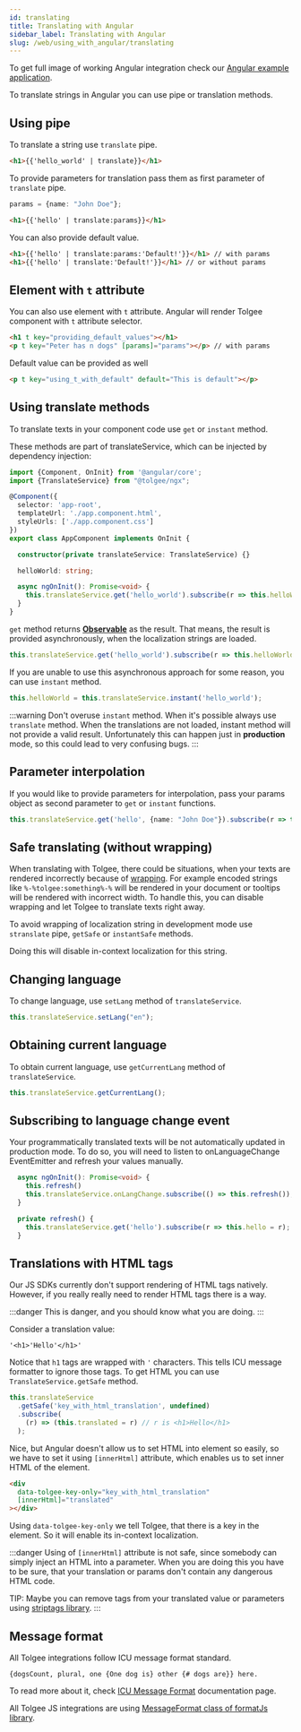 ```yaml
---
id: translating
title: Translating with Angular
sidebar_label: Translating with Angular
slug: /web/using_with_angular/translating
---
```


To get full image of working Angular integration check our [Angular example application](https://github.com/tolgee/ngx-example).

To translate strings in Angular you can use pipe or translation methods.

## Using pipe
To translate a string use `translate` pipe.

```html
<h1>{{'hello_world' | translate}}</h1>
```

To provide parameters for translation pass them as first parameter of `translate` pipe.

```typescript
params = {name: "John Doe"};
```

```html
<h1>{{'hello' | translate:params}}</h1>
```

You can also provide default value.
```html
<h1>{{'hello' | translate:params:'Default!'}}</h1> // with params
<h1>{{'hello' | translate:'Default!'}}</h1> // or without params
```

## Element with `t` attribute
You can also use element with `t` attribute. Angular will render Tolgee component with `t` attribute selector.
```html
<h1 t key="providing_default_values"></h1>
<p t key="Peter has n dogs" [params]="params"></p> // with params
```

Default value can be provided as well
```html
<p t key="using_t_with_default" default="This is default"></p>
```

## Using translate methods
To translate texts in your component code use `get` or `instant` method.

These methods are part of translateService, which can be injected by dependency injection:

```typescript
import {Component, OnInit} from '@angular/core';
import {TranslateService} from "@tolgee/ngx";

@Component({
  selector: 'app-root',
  templateUrl: './app.component.html',
  styleUrls: ['./app.component.css']
})
export class AppComponent implements OnInit {

  constructor(private translateService: TranslateService) {}

  helloWorld: string;

  async ngOnInit(): Promise<void> {
    this.translateService.get('hello_world').subscribe(r => this.helloWorld = r);
  }
}
```

`get` method returns [**Observable**](https://rxjs-dev.firebaseapp.com/guide/observable) as the result. That means, the
result is provided asynchronously, when the localization strings are loaded.


```typescript
this.translateService.get('hello_world').subscribe(r => this.helloWorld = r);
```

If you are unable to use this asynchronous approach for some reason, you can use `instant` method.

```typescript
this.helloWorld = this.translateService.instant('hello_world');
```

:::warning
Don't overuse `instant` method. When it's possible always use `translate` method. When the translations are not loaded,
instant method will not provide a valid result. Unfortunately this can happen just in **production** mode, so this
could lead to very confusing bugs.
:::

## Parameter interpolation

If you would like to provide parameters for interpolation, pass your params object as second parameter
to `get` or `instant` functions.

```typescript
this.translateService.get('hello', {name: "John Doe"}).subscribe(r => this.hello = r);
```

## Safe translating (without wrapping)
When translating with Tolgee, there could be situations, when your texts are rendered incorrectly because of
[wrapping](http://localhost:3000/docs/understanding_tolgee#key-and-parameters-wrapping).
For example encoded strings like `%-%tolgee:something%-%` will be rendered in your document or tooltips will be rendered
with incorrect width. To handle this, you can disable wrapping and let Tolgee to translate texts right away.

To avoid wrapping of localization string in development mode use `stranslate` pipe, `getSafe` or `instantSafe` methods.

Doing this will disable in-context localization for this string.

## Changing language

To change language, use `setLang` method of `translateService`.

```typescript
this.translateService.setLang("en");
```

## Obtaining current language
To obtain current language, use `getCurrentLang` method of `translateService`.

```typescript
this.translateService.getCurrentLang();
```

## Subscribing to language change event
Your programmatically translated texts will be not automatically updated in production mode. To do so, you will need to
listen to onLanguageChange EventEmitter and refresh your values manually.

```typescript
  async ngOnInit(): Promise<void> {
    this.refresh()
    this.translateService.onLangChange.subscribe(() => this.refresh());
  }

  private refresh() {
    this.translateService.get('hello').subscribe(r => this.hello = r);
  }
```


## Translations with HTML tags

Our JS SDKs currently don't support rendering of HTML tags natively. However, if you really really need to render HTML tags there is a way.

:::danger
This is danger, and you should know what you are doing.
:::

Consider a translation value:
```
'<h1>'Hello'</h1>'
```

Notice that `h1` tags are wrapped with `'` characters. This tells ICU message formatter to ignore those tags.
To get HTML you can use `TranslateService.getSafe` method.

```ts
this.translateService
  .getSafe('key_with_html_translation', undefined)
  .subscribe(
    (r) => (this.translated = r) // r is <h1>Hello</h1>
  );
```

Nice, but Angular doesn't allow us to set HTML into element so easily, so we have to set it using `[innerHtml]` attribute,
which enables us to set inner HTML of the element.
```html
<div
  data-tolgee-key-only="key_with_html_translation"
  [innerHtml]="translated"
></div>
```

Using `data-tolgee-key-only` we tell Tolgee, that there is a key in the element. So it will enable its in-context localization.

:::danger
Using of `[innerHtml]` attribute is not safe, since somebody can simply inject an HTML into a parameter. When you are
doing this you have to be sure, that your translation or params don't contain any dangerous HTML code.

TIP: Maybe you can remove tags from your translated value or parameters using [striptags library](https://www.npmjs.com/package/striptags).
:::

## Message format
All Tolgee integrations follow ICU message format standard.

```{dogsCount, plural, one {One dog is} other {# dogs are}} here.```

To read more about it, check
[ICU Message Format](/docs/icu_message_format) documentation page.

All Tolgee JS integrations are using [MessageFormat class of formatJs library](https://formatjs.io/docs/intl-messageformat/).
